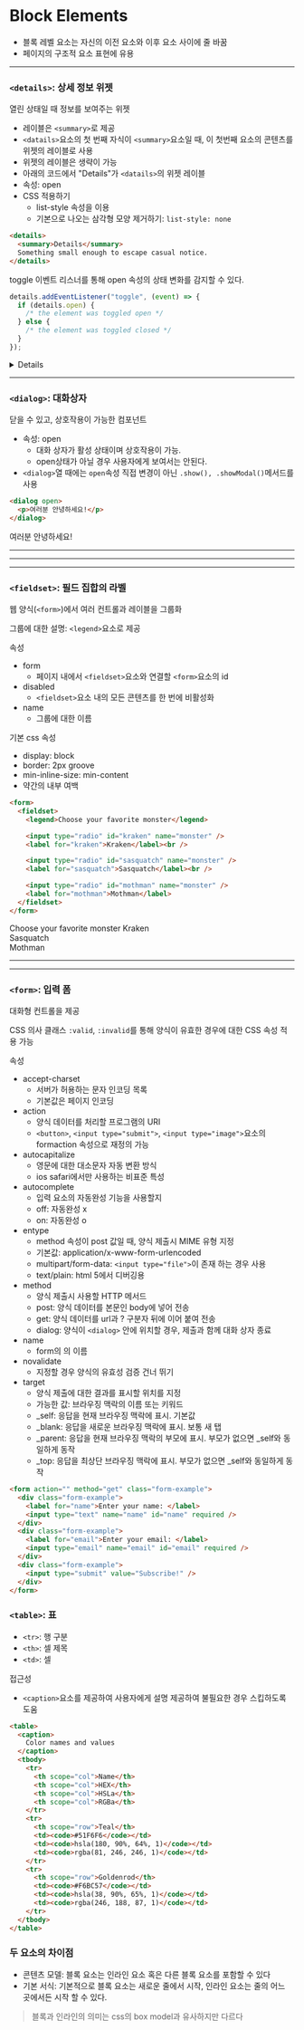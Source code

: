 # Block Elements

- 블록 레벨 요소는 자신의 이전 요소와 이후 요소 사이에 줄 바꿈
- 페이지의 구조적 요소 표현에 유용


---


### `<details>`: 상세 정보 위젯

열린 상태일 때 정보를 보여주는 위젯

- 레이블은 `<summary>`로 제공
- `<datails>`요소의 첫 번째 자식이 `<summary>`요소일 때, 이 첫번째 요소의 콘텐츠를 위젯의 레이블로 사용
- 위젯의 레이블은 생략이 가능
- 아래의 코드에서 "Details"가 `<datails>`의 위젯 레이블
- 속성: open
- CSS 적용하기
  - list-style 속성을 이용
  - 기본으로 나오는 삼각형 모양 제거하기: `list-style: none`

```html
<details>
  <summary>Details</summary>
  Something small enough to escape casual notice.
</details>
```

toggle 이벤트 리스너를 통해 open 속성의 상태 변화를 감지할 수 있다.

```js
details.addEventListener("toggle", (event) => {
  if (details.open) {
    /* the element was toggled open */
  } else {
    /* the element was toggled closed */
  }
});
```

<details>

<summary>Details</summary>

Something small enough to escape casual notice.

</details>

---


### `<dialog>`: 대화상자

닫을 수 있고, 상호작용이 가능한 컴포넌트

- 속성: open
  - 대화 상자가 활성 상태이며 상호작용이 가능.
  - open상태가 아닐 경우 사용자에게 보여서는 안된다.
- `<dialog>`열 때에는 `open`속성 직접 변경이 아닌 `.show(), .showModal()`메서드를 사용

```html
<dialog open>
  <p>여러분 안녕하세요!</p>
</dialog>
```

여러분 안녕하세요!

---


---


---


### `<fieldset>`: 필드 집합의 라벨

웹 양식(`<form>`)에서 여러 컨트롤과 레이블을 그룹화

그룹에 대한 설명: `<legend>`요소로 제공

속성

- form
  - 페이지 내에서 `<fieldset>`요소와 연결할 `<form>`요소의 id
- disabled
  - `<fieldset>`요소 내의 모든 콘텐츠를 한 번에 비활성화
- name
  - 그룹에 대한 이름

기본 css 속성

- display: block
- border: 2px groove
- min-inline-size: min-content
- 약간의 내부 여백

```html
<form>
  <fieldset>
    <legend>Choose your favorite monster</legend>

    <input type="radio" id="kraken" name="monster" />
    <label for="kraken">Kraken</label><br />

    <input type="radio" id="sasquatch" name="monster" />
    <label for="sasquatch">Sasquatch</label><br />

    <input type="radio" id="mothman" name="monster" />
    <label for="mothman">Mothman</label>
  </fieldset>
</form>
```

Choose your favorite monster Kraken\
&#x20;Sasquatch\
&#x20;Mothman

---


---


### `<form>`: 입력 폼

대화형 컨트롤을 제공

CSS 의사 클래스 `:valid`, `:invalid`를 통해 양식이 유효한 경우에 대한 CSS 속성 적용 가능

속성

- accept-charset
  - 서버가 허용하는 문자 인코딩 목록
  - 기본값은 페이지 인코딩
- action
  - 양식 데이터를 처리할 프로그램의 URI
  - `<button>`, `<input type="submit">`, `<input type="image">`요소의 formaction 속성으로 재정의 가능
- autocapitalize
  - 영문에 대한 대소문자 자동 변환 방식
  - ios safari에서만 사용하는 비표준 특성
- autocomplete
  - 입력 요소의 자동완성 기능을 사용할지
  - off: 자동완성 x
  - on: 자동완성 o
- entype
  - method 속성이 post 값일 때, 양식 제출시 MIME 유형 지정
  - 기본값: application/x-www-form-urlencoded
  - multipart/form-data: `<input type="file">`이 존재 하는 경우 사용
  - text/plain: html 5에서 디버깅용
- method
  - 양식 제출시 사용할 HTTP 메서드
  - post: 양식 데이터를 본문인 body에 넣어 전송
  - get: 양식 데이터를 url과 ? 구분자 뒤에 이어 붙여 전송
  - dialog: 양식이 `<dialog>` 안에 위치할 경우, 제출과 함께 대화 상자 종료
- name
  - form의 의 이름
- novalidate
  - 지정할 경우 양식의 유효성 검증 건너 뛰기
- target
  - 양식 제출에 대한 결과를 표시할 위치를 지정
  - 가능한 값: 브라우징 맥락의 이름 또는 키워드
  - \_self: 응답을 현재 브라우징 맥락에 표시. 기본값
  - \_blank: 응답을 새로운 브라우징 맥락에 표시. 보통 새 탭
  - \_parent: 응답을 현재 브라우징 맥락의 부모에 표시. 부모가 없으면 \_self와 동일하게 동작
  - \_top: 응답을 최상단 브라우징 맥락에 표시. 부모가 없으면 \_self와 동일하게 동작

```html
<form action="" method="get" class="form-example">
  <div class="form-example">
    <label for="name">Enter your name: </label>
    <input type="text" name="name" id="name" required />
  </div>
  <div class="form-example">
    <label for="email">Enter your email: </label>
    <input type="email" name="email" id="email" required />
  </div>
  <div class="form-example">
    <input type="submit" value="Subscribe!" />
  </div>
</form>
```


### `<table>`: 표

- `<tr>`: 행 구분
- `<th>`: 셀 제목
- `<td>`: 셀

접근성

- `<caption>`요소를 제공하여 사용자에게 설명 제공하여 불필요한 경우 스킵하도록 도움

```html
<table>
  <caption>
    Color names and values
  </caption>
  <tbody>
    <tr>
      <th scope="col">Name</th>
      <th scope="col">HEX</th>
      <th scope="col">HSLa</th>
      <th scope="col">RGBa</th>
    </tr>
    <tr>
      <th scope="row">Teal</th>
      <td><code>#51F6F6</code></td>
      <td><code>hsla(180, 90%, 64%, 1)</code></td>
      <td><code>rgba(81, 246, 246, 1)</code></td>
    </tr>
    <tr>
      <th scope="row">Goldenrod</th>
      <td><code>#F6BC57</code></td>
      <td><code>hsla(38, 90%, 65%, 1)</code></td>
      <td><code>rgba(246, 188, 87, 1)</code></td>
    </tr>
  </tbody>
</table>
```


### 두 요소의 차이점

- 콘텐츠 모델: 블록 요소는 인라인 요소 혹은 다른 블록 요소를 포함할 수 있다
- 기본 서식: 기본적으로 블록 요소는 새로운 줄에서 시작, 인라인 요소는 줄의 어느 곳에서든 시작 할 수 있다.

> 블록과 인라인의 의미는 css의 box model과 유사하지만 다르다
